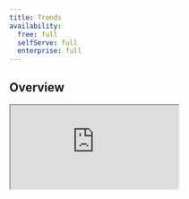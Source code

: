 ```yaml
---
title: Trends
availability:
  free: full
  selfServe: full
  enterprise: full
---
```





## Overview

<iframe
    src="https://www.youtube-nocookie.com/embed/2jQco8hEvTI?start=493"
    className="rounded shadow-xl"
/>

Trends are a type of [insight](/docs/product-analytics/insights) that enable you to plot data from people, events, and properties.

Trends are an incredibly powerful part of PostHog's analytics toolbox, and are useful for finding patterns in your data, as well as monitoring your product to ensure everything is running smoothly.

### What can you learn from trends?

-   Track how your metrics are changing over time.
-   Compare the usage of different features side-by-side.
-   Determine how a specific change affects usage or engagement with your product.
-   Identify long-term patterns or cycles in your usage.
-   Easily create cohorts of users based on when they performed events.
-   Analyze how the _properties of events_ vary over time using aggregation (sum, average, etc).

## Getting Started

#### Creating a new trend

Using the side menu, navigate to the [Product Analytics](https://us.posthog.com/insights) tab where you'll be able to see a list of all your saved insights. You can then create a new trends insight by clicking on the **New insight** button in the top right. By default, new insights will default to Trends.

You should now see a screen that looks like this:

<ProductScreenshot
    imageLight = {newInsightsLight} 
    imageDark = {newInsightsDark}
    classes="rounded"
    alt="New insight"
/>

#### Adding events

Now that you've created a Trends insight, the next thing is select the events you would like to see. Click the dropdown to the right of the `<div className="inline-flex items-center justify-center rounded-full border-2 font-semibold" style={{ width: '20px', height: '20px', borderColor: 'rgb(29, 74, 255)', color: 'rgb(29, 74, 255)', backgroundColor: 'rgba(29, 74, 255, 0.15)' }}>A</div>` icon.

<ProductScreenshot
    imageLight = {selectEventLight} 
    imageDark = {selectEventDark}
    classes="rounded"
    alt="Selecting our event"
/>

This dropdown allows you to search through all your [events](/docs/user-guides/events) and [actions](/docs/user-guides/actions) and pick which one you would like to plot data from.

By default, the total number of events (Total count) that occurred within a specific date range will be shown. If you'd like to see other metrics, such as 'Unique users' or 'DAU', check out the [event and property aggregation section](#event-and-property-aggregation).

#### Filtering events based on properties

Oftentimes, we don't want to see a graph of _all_ the events with a certain name, but we may only want to look at a subset of these events.

[Filters](#filtering-events) allow us to only plot data for a subset of events based on their properties. For example, we might only want to see `$pageview` events for a specific URL, or only see events from users within specific countries, which can all be done using filters!

To add a filter to an event series, click on the <FilterIcon /> icon next to the event name, and then click the 'Add filter' button.

This will bring up a dropdown where you can search through all event properties and choose the one you would like to filter based on. For this example, we'll choose the 'Device Type' event so that we can plot data only for Desktop users.

<ProductScreenshot
    imageLight = {basicFilterLight} 
    imageDark = {basicFilterDark}
    classes="rounded"
    alt="A filter that only shows events from desktop users"
/>

Read more about filters in the [filtering events](#filtering-events) section.

#### Changing the time range

When you first create an insight, PostHog will default to only plotting data from the last 7 days. This is great for getting a short term snapshot or digging in deeply to a specific time period, but oftentimes you'll want to see how your metrics change over the long term.

This can be done using the [display options at the top of the chart](#changing-the-display-options) and setting the 'Date range' to `Last 90 days`.

> **Note: ** Setting a very large time scale may severely impact your query performance as the number of events can increase dramatically


<ProductScreenshot
    imageLight = {longerDateLight} 
    imageDark = {longerDateDark}
    classes="rounded"
    alt="Showing a chart over a longer date range (90 days)"
/>

> ** Note: ** You may see a portion of the chart plotted as a dotted line, which simply means that data for that period is still being collected

#### Saving and editing a trend

Now that you have your insight set up, the last step is to give it a name and save it so you can view it later! To give the insight a name, click on the pencil icon next to the title, then click the 'Save' button.

If you ever want to go back and modify a trend, you can do so by clicking on its name in the [Product Analytics](https://us.posthog.com/insights) tab, and then clicking the 'Edit' button in the top right.

Now that you've mastered the basics of the trends insight, we'd encourage you to read through following sections to get a better idea of all the features that trends have to offer.

## Filtering events

PostHog offers powerful ways of filtering down events based on their properties. A single filter is composed of three different parts:

#### The property to filter based on

**Example: _(Current URL, Browser, etc)_**

This is the property that we want to filter based on. These properties can be:

-   Properties on the event itself
-   Properties on the person who sent the event
-   Properties on Groups that this event is a member of _(See [Group analytics](/docs/user-guides/group-analytics))_
-   Properties on sessions
-   Properties on [Cohorts](/docs/user-guides/cohorts) the user is a member of
-   Properties on the HTML element if an event was autocaptured

By default, the dropdown will only show properties that have been seen on a specific event before, but if you instead want to filter based on an unseen property, you can scroll all the way to the bottom of the list and click 'Show X properties that haven't been seen with this event'

#### The filter operation

**Example: _(equals, contains, etc)_**

This is what PostHog uses to compare the property value to determine whether an event passes the filter or not. Note that the options for this will change based on the type of the property you've selected (e.g. whether a property is a `Number` or `String`).

##### All operations

| Name                  | Description                                                                             |
| --------------------- | --------------------------------------------------------------------------------------- |
| = equals              | The property matches the value exactly and can contain multiple values to match against |
| ≠ doesn't equal       | The property _doesn't_ exactly match any of the values you provided                     |
| ∈ contains            | The property contains the value as a substring                                          |
| ∉ doesn't contain     | The property doesn't contain the values as a substring                                  |
| ~ matches regex       | The property matches a regex _(only available for strings)_                             |
| ≁ doesn't match regex | The property doesn't matches a regex _(only available for strings)_                     |
| > greater than        | The property is greater than a specific value _(only available for numeric properties)_ |
| &lt; less than        | The property is less than a specific value _(only available for numeric properties)_    |
| ✓ is set              | The property was not set on a specific event                                            |
| ✕ is not set          | The property has been set on a specific event                                           |

#### The comparison value

This is the value that PostHog will compare to the property using the operation you specified. If the operation returns true, then the event will be included in the insight, and if it returns false it will be excluded.
Some operations allow you to pass multiple values to compare against, in which case the event will be included if any of these values return true when compared.

#### Types of filters

Within trends there are two different ways of filtering down events:

#### Inline filters

<ProductScreenshot
    imageLight = {inlineFilterLight} 
    imageDark = {inlineFilterDark}
    classes="rounded"
    alt="Example inline filter"
/>

These filters apply to a specific series within a graph, and different series can have different inline filters.

> Currently, you can only combine inline filters with `AND` operations. If you want to include events that match _at least one_ of a group of filters, you can use [filter groups](#filter-groups)

#### Filter groups

Filter groups allow you to apply filters to **all series** within an insight. These filter groups are composed of a number of single filter, which are can be combined in the following two ways:

-   `AND` - Events have to match _every_ filter within the group
-   `OR` - Events only have to match _a single_ filter within the group

<ProductScreenshot
    imageLight = {filterGroupsLight} 
    imageDark = {filterGroupsDark}
    classes="rounded"
    alt="Example global filter"
/>

One thing to note about global filters: since they apply to all events within an insight, and these events may not share all their properties, global filters allow you to use any property that has been seen in _at least one_ of your events.
If you happen to create a filter that references a property that not all events have, events that do not contain this property will automatically fail the check and will be excluded by the filter.

#### Filtering internal and test users

The final option for filtering down events is using the option to filter out 'internal and test users'.
This option is useful for excluding events sent from local builds of your product, or by members of your team that you don't want to include in your analysis.

<ProductScreenshot
    imageLight = {internalLight} 
    imageDark = {internalDark}
    classes="rounded"
    alt="Filtering internal and test users turned on"
/>

If you want to customize the filters that are used, you can click on the settings icon.

## Breaking down by properties

Breakdowns offer a way for you to split up your trends graph by the values of a certain property. This is a very powerful tool when analyzing a trend and trying to determine the cause of a change in one of your metrics.
Once you've selected a property to break down on, you should see your graph split into multiple lines, each one corresponding to a distinct value of that property.

<ProductScreenshot
    imageLight = {internalLight} 
    imageDark = {internalDark}
    classes="rounded"
    alt="Breaking down an insight by browser"
/>

For readability, PostHog will only load the first 25 values of a breakdown when you first load an insight. You can manually load more values by clicking the 'Load more breakdown values' button.

<ProductScreenshot
    imageLight = {breakdownGraphLight} 
    imageDark = {breakdownGraphDark}
    classes="rounded"
    alt="Graph of an insight broken down by a property"
/>

> **Note: ** Currently, you're only able to breakdown an insight by a single property, but we're actively working on the ability to breakdown based on more than one property

#### Viewing totals for each breakdown value

If you're more interested in the total count of an event over a given time period, you can switch to either the [Value bar chart](#value-bar-chart) or [Table](#table) view to see the total number of events for each breakdown value.

<ProductScreenshot
    imageLight = {breakdownBarsLight} 
    imageDark = {breakdownBarsDark}
    classes="rounded"
    alt="Sample breakdown bar chart"
/>

#### Breaking down numerical values into bins

When breaking down based on a string value, your graph will be split up with separate series for _every distinct value_ of that property. This works well for text values, however when trying to analyze numeric or time properties,
this is often far too granular. As a solution, when breaking down a numeric property, you can select a number of 'Bins' to combine ranges of values into.

<ProductScreenshot
    imageLight = {breakdownIntoBinsLight} 
    imageDark = {breakdownIntoBinsDark}
    classes="rounded"
    alt="Breaking down into 10 bins"
/>

PostHog will then break up your events into the specified number of bins based on the distinct values of the property.
For example, if your property can take the values `20, 21, 22, ..., 40` and you split it up into `10` bins, it will break your events up into ranges of `20 - 22`, `22 - 24`, etc.

> Note that this aggregates all breakdown values, not just the top 25 ones, like it happens for non-numeric values

## Viewing individual users and cohorts

When viewing a trend, oftentimes you're interested in drilling down further into users who performed an event on a specific week or day.
With trends, this is as easy as clicking on a data point in a plot, which will open up a menu where you can view all the people who performed that event during the time period.

<ProductScreenshot
    imageLight = {personsLight} 
    imageDark = {personsDark}
    classes="rounded"
    alt="All persons who performed an event"
/>

From this menu, you can easily select a user or expand an event to see the properties that were sent, as well as using the 'Watch Recording' button to jump straight to the [recording](/docs/user-guides/recordings) for that user's session.

Using the 'Save as cohort' button in the bottom right, you can also quickly save this group of users to a [cohort](/docs/user-guides/cohorts) to perform further analysis.

## Event and property aggregation

Trends offer a number of different ways of aggregating events and properties. These options are incredibly powerful, and allow you to answer questions beyond just the total number of events.

Some questions you can answer with aggregation:

-   What is the average session duration of users on my site?
-   How many unique users have utilized a specified feature within the last month?
-   What is the 95th percentile in time spent loading?

#### Event aggregation

Event aggregation determines how the number of events within a certain period are calculated. In this case, the aggregation is done based on how events are grouped, so if events are grouped by 'Day', then all events on a given day will be aggregated based on the chosen method.

| Event aggregation          | Description                                                                                                                                                         |
| -------------------------- | ------------------------------------------------------------------------------------------------------------------------------------------------------------------- |
| Total count                | The total number of times this event was performed in a given period                                                                                                |
| Unique users               | The total number of unique users who have performed this event in a given period. _Example: If the same user performs an event twice, this will only count it as 1_ |
| Weekly active users (WAU)  | The total number of unique users who have performed this event within the last 7 days. This is a rolling count for each period, counting the previous 7 days        |
| Monthly active users (MAU) | The total number of unique users who have performed this event within the last 30 days. This is a rolling count for each period, counting the previous 30 days      |
| Unique sessions            | The total number of unique sessions within the given period where this event was performed                                                                          |
| Unique groups              | The total number of unique groups that performed these events within a period. See [this user guide on group analytics](/docs/user-guides/group-analytics) for more |

#### Property value aggregation

Property aggregation is an incredibly powerful part of trends insights which allow you to combine and plot the values of a property. Currently, property aggregation only works on properties with numerical values.

| Property aggregation | Description                                                                                            |
| -------------------- | ------------------------------------------------------------------------------------------------------ |
| Average              | The average value of a property                                                                        |
| Sum                  | The sum of values of a property                                                                        |
| Minimum              | The minimum value of a property                                                                        |
| Maximum              | The maximum value of a property                                                                        |
| Median               | The median of the distribution of property values                                                      |
| 90th percentile      | The 90th percentile of the distribution of values (90% of events have a property value less than this) |
| 95th percentile      | The 95th percentile of the distribution of values (95% of events have a property value less than this) |
| 99th percentile      | The 99th percentile of the distribution of values (99% of events have a property value less than this) |

## Adding multiple series

Trends support adding multiple series onto the same insight, each tracking a separate event. This is useful when comparing the usages of different events across the same time period.

<ProductScreenshot
    imageLight = {multipleSeriesLight} 
    imageDark = {multipleSeriesDark}
    classes="rounded"
    alt="A sample with 3 graph series"
/>

To add a second series to a trend you can click the 'Add graph series' button, and then select the event you would like to plot from the dropdown.
Another option is clicking the <CopyIcon /> icon, which will duplicate that series along with its inline filters. This is helpful when you want to compare the same event with slightly different filters.

## Changing display options

Within a trends graph, there are a number of different options to tweak exactly how your data appears visually.

<ProductScreenshot
    imageLight = {displayOptionsLight} 
    imageDark = {displayOptionsDark}
    classes="rounded"
    alt="Display options"
/>

#### Changing the date range

The date range within a trend determines the absolute bounds for which events you want to include in your graph. Trends come with a number of basic time ranges, or you can choose a completely custom range by clicking the 'Custom fixed time period' option.

#### Changing how values are grouped

Changing the grouping will alter what PostHog considers to be a single 'Data point'. For example, when the grouping is set to 'Week', then each data point on the graph will be one week of events, aggregated using whichever [aggregation method](#event-and-property-aggregation) you've chosen.

#### Smoothing

When plotting time-series data, PostHog offers some methods for smoothing out excess variability in data. This is useful for identifying long-term patterns in very noisy data, or in data that fluctuates over a given time frame.
In general, the longer time frame that you choose to average over, the more aggressive the smoothing will be. The smoothing operation is done using a moving average over the selected number of days.

#### Comparing trends to a previous time period

The compare to previous time period option is a toggle that you can activate to overlay the data from a previous period onto the current period. In this case, the 'period' refers to whatever date you've chosen.
For example, if you've chosen to view the 'Last 30 days' of events, then turning on this option will display the events from the 30 days _before_ the date range you've chosen (60 days ago to 30 days ago).

#### Chart types

Trends offer a diverse number of chart types to change how your data is displayed.

##### Linear

<ProductScreenshot
    imageLight = {linerLight} 
    imageDark = {linerDark}
    classes="rounded"
    alt="Linear plot"
/>

The **Linear** plot is the most basic type of trend plot and is a simple line-chart with time on the X-axis, and each data point corresponding to the grouping value you've chosen.

##### Cumulative

<ProductScreenshot
    imageLight = {cumulativeLight} 
    imageDark = {cumulativeDark}
    classes="rounded"
    alt="Cumulative plot"
/>

The **Cumulative** plot displays a running tally of each series over the given interval.

##### Time (Bar Chart)

<ProductScreenshot
    imageLight = {timeBarchartLight} 
    imageDark = {timeBarchartDark}
    classes="rounded"
    alt="Time bar chart"
/>

The **Time** bar chart displays the value of a series over time. This plot shows the exact same information as the [linear chart](#linear), but in a slightly different visual manner.

##### Value (Bar Chart)

<ProductScreenshot
    imageLight = {valueLight} 
    imageDark = {valueDark}
    classes="rounded"
    alt="Value bar chart"
/>

The **Value** bar chart displays the total value of a series over the _entire date range_. This means that this type of plot has no option for grouping, as it doesn't display data over time.

> **Tip: ** Try using a [breakdown](#breaking-down-by-properties) in combination with this chart type to see a list of the top property values.

##### Table

<ProductScreenshot
    imageLight = {tableLight} 
    imageDark = {tableDark}
    classes="rounded"
    alt="Table chart"
/>

The **Table** chart displays the raw numerical values of a series over the _entire date range_. This plot shows the exact same information as the [value bar chart](#value-bar-chart), just in a different visual manner.

##### Pie

<ProductScreenshot
    imageLight = {pieLight} 
    imageDark = {pieDark}
    classes="rounded"
    alt="Pie chart"
/>

The **Pie** chart displays the relative distribution of the values of different series or breakdowns over the _entire date range_.

##### World Map

<ProductScreenshot
    imageLight = {worldMapLight} 
    imageDark = {worldMapDark}
    classes="rounded"
    alt="World map chart"
/>

The **World Map** chart displays values in an interactive map of the world, broken down by country code. This display option can't be selected if you're already breaking down by a property other than Country Code.

## Using formulas

One of the most powerful tools when creating a new trend is using custom formulas. Formulas are custom mathematical expressions that you can use to compare and combine the value of multiple series.

<ProductScreenshot
    imageLight = {formulaLight} 
    imageDark = {formulaDark}
    classes="rounded"
    alt="Formula map chart"
/>

To add a formula, open the 'Advanced Options' dropdown and click the 'Add formula' button. Then within the input box, type out the expression you would like to evaluate.

This expression can contain any number of basic mathematical operators (+, -, \*, /) along with variables (`A`, `B`, `C`, ...) which correspond to the series with that letter.

For example, if you have two series A and B, then the formula A / B will plot the value of series A divided by the value of series B at each point in time.

> **Note: ** When using a formula, only one series will be displayed on the chart, which will show the output of the formula at each point in time.

## View source (Beta)

Insight filters follow a declarative format that you can view and edit. Open the insight editor by clicking on the `{}` icon next to the save insight button and you will see the source for the current insight configuration. Using this editor you can copy-and-paste complete or partial insights and understand what is going on under the hood. We admit this is a bit of a power user feature, but if you're so inclined you might even find it easier to edit insights this way.

<ProductScreenshot
    imageLight = {insightsSourceLight} 
    imageDark = {insightsSourceDark}
    classes="rounded"
    alt="View insight configuration source"
/>

Want more? Check our [full list of PostHog tutorials](/tutorials).
